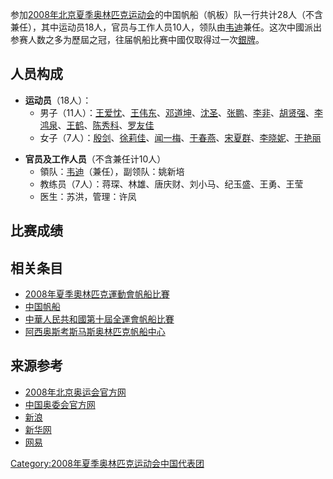 {{奥运中国代表团参赛项目表
|年份=2008年
|比赛项目=帆船
|项目符号文件名称=
|金牌数=1
|银牌数=/
|铜牌数=/
|奖牌总数=1
}}

参加[[2008年夏季奥林匹克运动会|2008年北京夏季奥林匹克运动会]]的中国帆船（帆板）队一行共计28人（不含兼任），其中运动员18人，官员与工作人员10人，领队由[[韦迪|韦迪]]兼任。这次中國派出参赛人数之多为歷屆之冠，往届帆船比赛中國仅取得过一次[[銀牌|銀牌]]。

== 人员构成 ==
*'''运动员'''（18人）：
**男子（11人）：[[王爱忱|王爱忱]]、[[王伟东|王伟东]]、[[邓道坤|邓道坤]]、[[沈圣|沈圣]]、[[张鹏_(帆船运动员)|张鹏]]、[[李非|李非]]、[[胡贤强|胡贤强]]、[[李鸿泉|李鸿泉]]、[[王鹤|王鹤]]、[[陈秀科|陈秀科]]、[[罗友佳|罗友佳]]
**女子（7人）：[[殷剑|殷剑]]、[[徐莉佳|徐莉佳]]、[[闻一梅|闻一梅]]、[[于春燕|于春燕]]、[[宋夏群|宋夏群]]、[[李晓妮|李晓妮]]、[[于艳丽|于艳丽]]


*'''官员及工作人员'''（不含兼任计10人）
**領队：[[韦迪|韦迪]]（兼任），副领队：姚新培
**教练员（7人）：蒋琛、林雄、唐庆财、刘小马、纪玉盛、王勇、王莹
**医生：苏洪，管理：许凤

== 比赛成绩 ==

== 相关条目 ==
* [[2008年夏季奧林匹克運動會帆船比賽|2008年夏季奧林匹克運動會帆船比賽]]
* [[中国帆船|中国帆船]]
* [[中華人民共和國第十屆全運會帆船比賽|中華人民共和國第十屆全運會帆船比賽]]
* [[阿西奥斯-考斯马斯奥林匹克帆船中心|阿西奥斯考斯马斯奥林匹克帆船中心]]

== 来源参考 ==
<references />
* [http://2008.olympic.cn/ 2008年北京奥运会官方网]{{Wayback|url=http://2008.olympic.cn/ |date=20080905005640 }}
* [http://archery.sport.org.cn 中国奥委会官方网]{{Wayback|url=http://archery.sport.org.cn/ |date=20200806135012 }}
* [http://2008.sina.com.cn 新浪]{{Wayback|url=http://2008.sina.com.cn/ |date=20201022062701 }}
* [http://www.xinhuanet.com/olympics/ 新华网]{{Wayback|url=http://www.xinhuanet.com/olympics/ |date=20201022065957 }}
* [http://2008.163.com/ 网易]{{Wayback|url=http://2008.163.com/ |date=20200508051104 }}

{{2008年夏季奥林匹克运动会中国代表团参赛项目}}

[[Category:2008年夏季奥林匹克运动会中国代表团|Category:2008年夏季奥林匹克运动会中国代表团]]